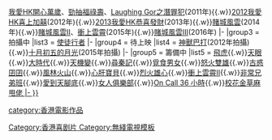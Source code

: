 {{Navbox
|name = 無綫電視賀歲電影系列
|title = [[無綫電視]]電影系列
|state = collapsed
|group1 = 2000年代
|list1 =[[Laughing Gor之變節]](2009年)
|-
|group2 = 2010年代
|list2 =[[72家租客]]、[[翡翠明珠]]、[[抱抱俏佳人]](2010年){{.w}}[[我愛HK開心萬歲]]、[[勁抽福祿壽]]、[[Laughing Gor之潛罪犯]](2011年){{.w}}[[2012我愛HK喜上加囍]](2012年){{.w}}[[2013我愛HK恭喜發財]](2013年){{.w}}[[賭城風雲 (2014年電影)|賭城風雲]](2014年){{.w}}[[賭城風雲II]]、[[衝上雲霄 (電影)|衝上雲霄]](2015年){{.w}}[[賭城風雲III]](2016年)
|-
|group3 = 拍攝中
|list3 = [[使徒行者 (電影)|使徒行者]]
|-
|group4 = 待上映
|list4 = [[刑警兄弟|神獸巴打]](2012年拍攝){{.w}}[[十月初五的月光 (電影)|十月初五的月光]](2015年拍攝)
|-
<!--不准刪除-->
|group5 = 籌備中
|list5 = [[飛虎 (無線電影)|飛虎]]{{.w}}<u>[[天眼 (電影)|天眼]]</u>{{.w}}<u>[[大時代 (電影)|大時代]]</u>{{.w}}[[天機變 (電影)|天機變]]{{.w}}<u>[[尋秦記 (電影)|尋秦記]]</u>{{.w}}[[覓食男女]]{{.w}}<u>[[怒火雙雄]]</u>{{.w}}[[古惑囝囝]]{{.w}}[[風林火山 (電影)|風林火山]]{{.w}}[[心肝寶貝 (電影)|心肝寶貝]]{{.w}}<u>[[烈火雄心 (無線電影)|烈火雄心]]</u>{{.w}}<u>[[衝上雲霄II (電影)|衝上雲霄II]]</u>{{.w}}[[非常兄弟班]]{{.w}}[[愛到天腳底]]{{.w}}<u>[[女人俱樂部 (電影)|女人俱樂部]]</u>{{.w}}<u>[[On Call 36 小時 (電影)|On Call 36 小時]]</u>{{.w}}<u>[[校花金草麻甩佬]]
|-
}}

<noinclude>
[[category:香港電影作品]]
[[Category:香港喜剧片]]
[[Category:無綫電視模板]]
</noinclude>